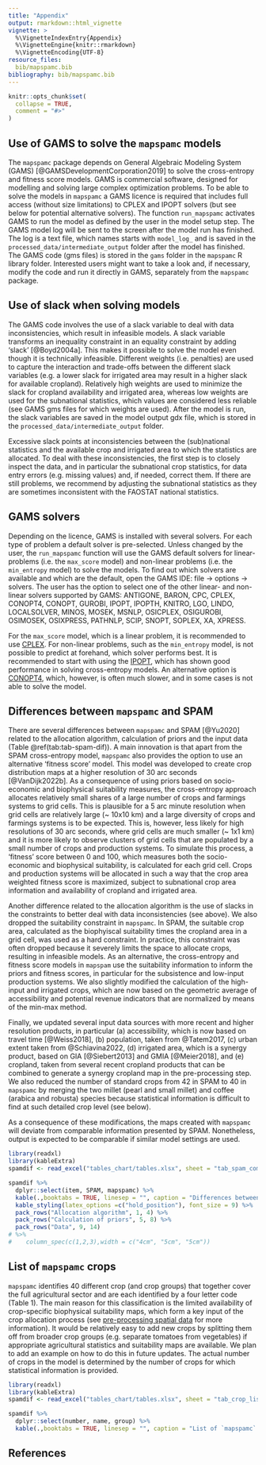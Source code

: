 ```yaml
---
title: "Appendix"
output: rmarkdown::html_vignette
vignette: >
  %\VignetteIndexEntry{Appendix}
  %\VignetteEngine{knitr::rmarkdown}
  %\VignetteEncoding{UTF-8}
resource_files:
  bib/mapspamc.bib
bibliography: bib/mapspamc.bib
---
```


```r
knitr::opts_chunk$set(
  collapse = TRUE,
  comment = "#>"
)
```

## Use of GAMS to solve the `mapspamc` models

The `mapspamc` package depends on General Algebraic Modeling System (GAMS) [@GAMSDevelopmentCorporation2019] to solve the cross-entropy and fitness score models. GAMS is commercial software, designed for modelling and solving large complex optimization problems. To be able to solve the models in `mapspamc` a GAMS licence is required that includes full access (without size limitations) to CPLEX and IPOPT solvers (but see below for potential alternative solvers). The function `run_mapspamc` activates GAMS to run the model as defined by the user in the model setup step. The GAMS model log will be sent to the screen after the model run has finished. The log is a text file, which names starts with `model_log_` and is saved in the  `processed_data/intermediate_output` folder after the model has finished. The GAMS code (gms files) is stored in the `gams` folder in the `mapspamc` R library folder. Interested users might want to take a look and, if necessary, modify the code and run it directly in GAMS, separately from the `mapspamc` package.


## Use of slack when solving models

The GAMS code involves the use of a slack variable to deal with data inconsistencies, which result in infeasible models. A slack variable transforms an inequality constraint in an equality constraint by adding 'slack' [@Boyd2004a]. This makes it possible to solve the model even though it is technically infeasible. Different weights (i.e. penalties) are used to capture the interaction and trade-offs between the different slack variables (e.g. a lower slack for irrigated area may result in a higher slack for available cropland). Relatively high weights are used to minimize the slack for cropland availability and irrigated area, whereas low weights are used for the subnational statistics, which values are considered less reliable (see GAMS gms files for which weights are used). After the model is run, the slack variables are saved in the model output gdx file, which is stored in the `processed_data/intermediate_output` folder.

Excessive slack points at inconsistencies between the (sub)national statistics and the available crop and irrigated area to which the statistics are allocated. To deal with these inconsistencies, the first step is to closely inspect the data, and in particular the subnational crop statistics, for data entry errors (e.g. missing values) and, if needed, correct them. If there are still problems, we recommend by adjusting the subnational statistics as they are sometimes inconsistent with the FAOSTAT national statistics. 


## GAMS solvers

Depending on the licence, GAMS is installed with several solvers. For each type of problem a default solver is pre-selected. Unless changed by the user, the `run_mapspamc` function will use the GAMS default solvers for linear-problems (i.e. the `max_score` model) and non-linear problems (i.e. the `min_entropy` model) to solve the models. To find out which solvers are available and which are the default, open the GAMS IDE: file -> options -> solvers. The user has the option to select one of the other linear- and non-linear solvers supported by GAMS: ANTIGONE, BARON, CPC, CPLEX, CONOPT4, CONOPT, GUROBI, IPOPT, IPOPTH, KNITRO, LGO, LINDO, LOCALSOLVER, MINOS, MOSEK, MSNLP, OSICPLEX, OSIGUROBI, OSIMOSEK, OSIXPRESS, PATHNLP, SCIP, SNOPT, SOPLEX, XA, XPRESS.

For the `max_score` model, which is a linear problem, it is recommended to use [CPLEX](https://www.gams.com/latest/docs/S_CPLEX.html). For  non-linear problems, such as the `min_entropy` model, is not possible to predict at forehand, which solver performs best. It is recommended to start with using the [IPOPT](https://www.gams.com/latest/docs/S_IPOPT.html), which has shown good performance in solving cross-entropy models. An alternative option is [CONOPT4](https://www.gams.com/latest/docs/S_CONOPT4.html), which, however, is often much slower, and in some cases is not able to solve the model.


## Differences between `mapspamc` and SPAM

There are several differences between `mapspamc` and SPAM [@Yu2020] related to the allocation algorithm, calculation of priors and the input data (Table \@ref(tab:tab-spam-dif)). A main innovation is that apart from the SPAM cross-entropy model, `mapspamc` also provides the option to use an alternative 'fitness score' model. This model was developed to create crop distribution maps at a higher resolution of 30 arc seconds [@VanDijk2022b]. As a consequence of using priors based on socio-economic and biophysical suitability measures, the cross-entropy approach allocates relatively small shares of a large number of crops and farmings systems to grid cells. This is plausible for a 5 arc minute resolution when grid cells are relatively large (\~ 10x10 km) and a large diversity of crops and farmings systems is to be expected. This is, however, less likely for high resolutions of 30 arc seconds, where grid cells are much smaller (\~ 1x1 km) and it is more likely to observe clusters of grid cells that are populated by a small number of crops and production systems. To simulate this process, a 'fitness' score between 0 and 100, which measures both the socio-economic and biophysical suitability, is calculated for each grid cell. Crops and production systems will be allocated in such a way that the crop area weighted fitness score is maximized, subject to subnational crop area information and availability of cropland and irrigated area.

Another difference related to the allocation algorithm is the use of slacks in the constraints to better deal with data inconsistencies (see above). We also dropped the suitability constraint in `mapspamc`. In SPAM, the suitable crop area, calculated as the biophyiscal suitability times the cropland area in a grid cell, was used as a hard constraint. In practice, this constraint was often dropped because it severely limits the space to allocate crops, resulting in infeasible models. As an alternative, the cross-entropy and fitness score models in `mapspam` use the suitability information to inform the priors and fitness scores, in particular for the subsistence and low-input production systems. We also slightly modified the calculation of the high-input and irrigated crops, which are now based on the geometric average of accessibility and potential revenue indicators that are normalized by means of the min-max method.

Finally, we updated several input data sources with more recent and higher resolution products, in particular (a) accessibility, which is now based on travel time [@Weiss2018], (b) population, taken from @Tatem2017, (c) urban extent taken from @Schiavina2022, (d) irrigated area, which is a synergy product, based on GIA [@Siebert2013] and GMIA [@Meier2018], and (e) cropland, taken from several recent cropland products that can be combined to generate a synergy cropland map in the pre-processing step. We also reduced the number of standard crops from 42 in SPAM to 40 in `mapspamc` by merging the two millet (pearl and small millet) and coffee (arabica and robusta) species because statistical information is difficult to find at such detailed crop level (see below).

As a consequence of these modifications, the maps created with `mapspamc` will deviate from comparable information presented by SPAM. Nonetheless, output is expected to be comparable if similar model settings are used.

```r
library(readxl)
library(kableExtra)
spamdif <- read_excel("tables_chart/tables.xlsx", sheet = "tab_spam_comparison")

spamdif %>%
  dplyr::select(item, SPAM, mapspamc) %>%
  kable(.,booktabs = TRUE, linesep = "", caption = "Differences between `mapspamc` and SPAM. SPAM refers to the latest version, which was used to generate SPAM2010 [@Yu2020]") %>%
  kable_styling(latex_options =c("hold_position"), font_size = 9) %>%
  pack_rows("Allocation algorithm", 1, 4) %>%
  pack_rows("Calculation of priors", 5, 8) %>%
  pack_rows("Data", 9, 14)
# %>%
#    column_spec(c(1,2,3),width = c("4cm", "5cm", "5cm"))

```

## List of `mapspamc` crops

`mapspamc` identifies 40 different crop (and crop groups) that together cover the full agricultural sector and are each identified by a four letter code (Table 1). The main reason for this classification is the limited availability of crop-specific biophysical suitability maps, which form a key input of the crop allocation process (see [pre-processing spatial data](preprocessing_spatial_data.html.html) for more information). It would be relatively easy to add new crops by splitting them off from broader crop groups (e.g. separate tomatoes from vegetables) if appropriate agricultural statistics and suitability maps are available. We plan to add an example on how to do this in future updates. The actual number of crops in the model is determined by the number of crops for which statistical information is provided.


```r
library(readxl)
library(kableExtra)
spamdif <- read_excel("tables_chart/tables.xlsx", sheet = "tab_crop_list")

spamdif %>%
  dplyr::select(number, name, group) %>%
  kable(.,booktabs = TRUE, linesep = "", caption = "List of `mapspamc` crops")
```


## References
